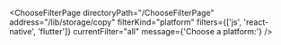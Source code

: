 

<ChooseFilterPage
  directoryPath="/ChooseFilterPage"
  address="/lib/storage/copy"
  filterKind="platform"
  filters={['js', 'react-native', 'flutter']}
  currentFilter="all"
  message={'Choose a platform:'}
/>
